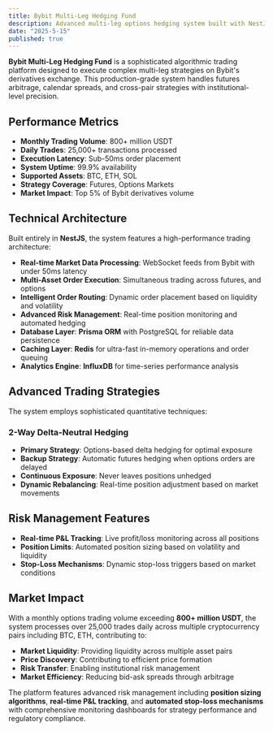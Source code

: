 ```yaml
---
title: Bybit Multi-Leg Hedging Fund
description: Advanced multi-leg options hedging system built with NestJS, WebSocket, Redis, Prisma ORM, and InfluxDB, executing complex strategies on Bybit's derivatives platform. It delivers high-frequency arbitrage and spread trading with sub-millisecond precision across multiple futures contracts and perpetual swaps, processing 800+ million USDT options volume per month.
date: "2025-5-15"
published: true
---
```


**Bybit Multi-Leg Hedging Fund** is a sophisticated algorithmic trading platform designed to execute complex multi-leg strategies on Bybit's derivatives exchange. This production-grade system handles futures arbitrage, calendar spreads, and cross-pair strategies with institutional-level precision.

## Performance Metrics

- **Monthly Trading Volume**: 800+ million USDT
- **Daily Trades**: 25,000+ transactions processed
- **Execution Latency**: Sub-50ms order placement
- **System Uptime**: 99.9% availability
- **Supported Assets**: BTC, ETH, SOL
- **Strategy Coverage**: Futures, Options Markets
- **Market Impact**: Top 5% of Bybit derivatives volume

## Technical Architecture

Built entirely in **NestJS**, the system features a high-performance trading architecture:

- **Real-time Market Data Processing**: WebSocket feeds from Bybit with under 50ms latency
- **Multi-Asset Order Execution**: Simultaneous trading across futures, and options
- **Intelligent Order Routing**: Dynamic order placement based on liquidity and volatility
- **Advanced Risk Management**: Real-time position monitoring and automated hedging
- **Database Layer**: **Prisma ORM** with PostgreSQL for reliable data persistence
- **Caching Layer**: **Redis** for ultra-fast in-memory operations and order queuing
- **Analytics Engine**: **InfluxDB** for time-series performance analysis

## Advanced Trading Strategies

The system employs sophisticated quantitative techniques:

### **2-Way Delta-Neutral Hedging**
- **Primary Strategy**: Options-based delta hedging for optimal exposure
- **Backup Strategy**: Automatic futures hedging when options orders are delayed
- **Continuous Exposure**: Never leaves positions unhedged
- **Dynamic Rebalancing**: Real-time position adjustment based on market movements


## Risk Management Features

- **Real-time P&L Tracking**: Live profit/loss monitoring across all positions
- **Position Limits**: Automated position sizing based on volatility and liquidity
- **Stop-Loss Mechanisms**: Dynamic stop-loss triggers based on market conditions

## Market Impact

With a monthly options trading volume exceeding **800+ million USDT**, the system processes over 25,000 trades daily across multiple cryptocurrency pairs including BTC, ETH, contributing to:

- **Market Liquidity**: Providing liquidity across multiple asset pairs
- **Price Discovery**: Contributing to efficient price formation
- **Risk Transfer**: Enabling institutional risk management
- **Market Efficiency**: Reducing bid-ask spreads through arbitrage

The platform features advanced risk management including **position sizing algorithms**, **real-time P&L tracking**, and **automated stop-loss mechanisms** with comprehensive monitoring dashboards for strategy performance and regulatory compliance.
